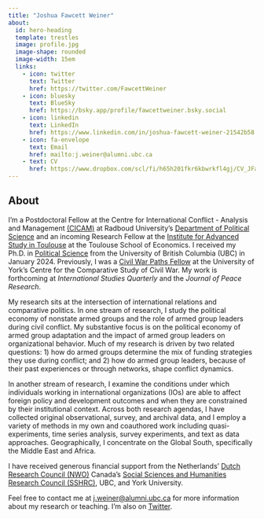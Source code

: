 ```yaml
---
title: "Joshua Fawcett Weiner"
about:
  id: hero-heading
  template: trestles
  image: profile.jpg 
  image-shape: rounded
  image-width: 15em
  links:
    - icon: twitter
      text: Twitter
      href: https://twitter.com/FawcettWeiner
    - icon: bluesky
      text: BlueSky
      href: https://bsky.app/profile/fawcettweiner.bsky.social
    - icon: linkedin
      text: LinkedIn
      href: https://www.linkedin.com/in/joshua-fawcett-weiner-21542b58
    - icon: fa-envelope
      text: Email
      href: mailto:j.weiner@alumni.ubc.ca
    - text: CV
      href: https://www.dropbox.com/scl/fi/h65h201fkr6kbwrkfl4gj/CV_JFawcettWeiner.pdf?rlkey=shg4wpy8owc4344yf79hlj7qh&st=ynqyp8ts&dl=0
---
```


::: {#hero-heading}
## About 

I'm a Postdoctoral Fellow at the Centre for International Conflict - Analysis and Management [(CICAM)](https://www.ru.nl/cicam/) at Radboud University's [Department of Political Science](https://www.ru.nl/en/departments/nijmegen-school-of-management/political-science) and an incoming Research Fellow at the [Institute for Advanced Study in Toulouse](https://www.iast.fr/) at the Toulouse School of Economics. I received my Ph.D. in [Political Science](https://politics.ubc.ca/) from the University of British Columbia (UBC) in January 2024. Previously, I was a [Civil War Paths Fellow](https://www.civilwarpaths.org/) at the University of York's Centre for the Comparative Study of Civil War. My work is forthcoming at *International Studies Quarterly* and the *Journal of Peace Research*. 

My research sits at the intersection of international relations and comparative politics. In one stream of research, I study the political economy of nonstate armed groups and the role of armed group leaders during civil conflict. My substantive focus is on the political economy of armed group adaptation and the impact of armed group leaders on organizational behavior. Much of my research is driven by two related questions: 1) how do armed groups determine the mix of funding strategies they use during conflict; and 2) how do armed group leaders, because of their past experiences or through networks, shape conflict dynamics.

In another stream of research, I examine the conditions under which individuals working in international organizations (IOs) are able to affect foreign policy and development outcomes and when they are constrained by their institutional context. Across both research agendas, I have collected original observational, survey, and archival data, and I employ a variety of methods in my own and coauthored work including quasi-experiments, time series analysis, survey experiments, and text as data approaches. Geographically, I concentrate on the Global South, specifically the Middle East and Africa.

I have received generous financial support from the Netherlands' [Dutch Research Council (NWO)](https://www.nwo.nl/en/researchprogrammes/open-competition-ssh) Canada's [Social Sciences and Humanities Research Council (SSHRC)](https://www.nserc-crsng.gc.ca/Students-Etudiants/PG-CS/CGSD-BESCD_eng.asp), UBC, and York University.

Feel free to contact me at [j.weiner\@alumni.ubc.ca](mailto:j.weiner@alumni.ubc.ca) for more information about my research or teaching. I'm also on [Twitter](https://twitter.com/FawcettWeiner).
:::
